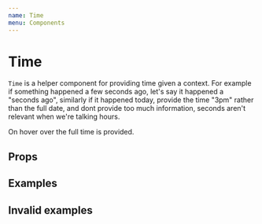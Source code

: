 ```yaml
---
name: Time
menu: Components
---
```



# Time

`Time` is a helper component for providing time given a context. For example if something happened a few seconds ago, let's say it happened a "seconds ago", similarly if it happened today, provide the time "3pm" rather than the full date, and dont provide too much information, seconds aren't relevant when we're talking hours.

On hover over the full time is provided.

## Props

<Props of={Time} />

## Examples

<Playground>
	<Time dateTime="2019-08-29T11:59:45" systemTime="2019-08-29T12:00:00" />
</Playground>

<Playground>
	<Time dateTime="2019-08-29T11:57:00" systemTime="2019-08-29T12:00:00" />
</Playground>

<Playground>
	<Time dateTime="2019-08-29T11:30:00" systemTime="2019-08-29T12:00:00" />
</Playground>

<Playground>
	<Time dateTime="2019-08-28T11:30:00" systemTime="2019-08-29T12:00:00" />
</Playground>

<Playground>
	<Time dateTime="2019-08-24T13:30:00" systemTime="2019-08-29T12:00:00" />
</Playground>

<Playground>
	<Time dateTime="2019-01-24T13:30:00" systemTime="2019-08-29T12:00:00" />
</Playground>

<Playground>
	<Time dateTime="1981-05-12" />
</Playground>

## Invalid examples


<Playground>
	<Time dateTime="3017-13-32T25:61:00"/>
</Playground>
